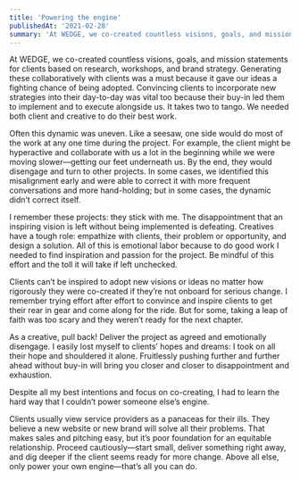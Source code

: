 ```yaml
---
title: 'Powering the engine'
publishedAt: '2021-02-28'
summary: 'At WEDGE, we co-created countless visions, goals, and mission statements for clients based on research, workshops, and brand strategy.'
---
```


At WEDGE, we co-created countless visions, goals, and mission statements for clients based on research, workshops, and brand strategy. Generating these collaboratively with clients was a must because it gave our ideas a fighting chance of being adopted. Convincing clients to incorporate new strategies into their day-to-day was vital too because their buy-in led them to implement and to execute alongside us. It takes two to tango. We needed both client and creative to do their best work.

Often this dynamic was uneven. Like a seesaw, one side would do most of the work at any one time during the project. For example, the client might be hyperactive and collaborate with us a lot in the beginning while we were moving slower—getting our feet underneath us. By the end, they would disengage and turn to other projects. In some cases, we identified this misalignment early and were able to correct it with more frequent conversations and more hand-holding; but in some cases, the dynamic didn’t correct itself.

I remember these projects: they stick with me. The disappointment that an inspiring vision is left without being implemented is defeating. Creatives have a tough role: empathize with clients, their problem or opportunity, and design a solution. All of this is emotional labor because to do good work I needed to find inspiration and passion for the project. Be mindful of this effort and the toll it will take if left unchecked.

Clients can’t be inspired to adopt new visions or ideas no matter how rigorously they were co-created if they’re not onboard for serious change. I remember trying effort after effort to convince and inspire clients to get their rear in gear and come along for the ride. But for some, taking a leap of faith was too scary and they weren’t ready for the next chapter.

As a creative, pull back! Deliver the project as agreed and emotionally disengage. I easily lost myself to clients’ hopes and dreams: I took on all their hope and shouldered it alone. Fruitlessly pushing further and further ahead without buy-in will bring you closer and closer to disappointment and exhaustion.

Despite all my best intentions and focus on co-creating, I had to learn the hard way that I couldn’t power someone else’s engine.

Clients usually view service providers as a panaceas for their ills. They believe a new website or new brand will solve all their problems. That makes sales and pitching easy, but it’s poor foundation for an equitable relationship. Proceed cautiously—start small, deliver something right away, and dig deeper if the client seems ready for more change. Above all else, only power your own engine—that’s all you can do.